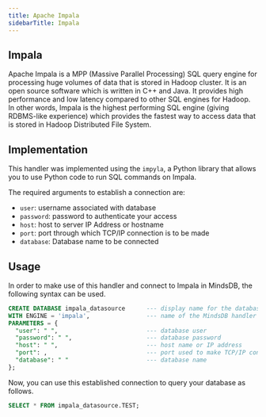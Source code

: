 ```yaml
---
title: Apache Impala
sidebarTitle: Impala
---
```


## Impala

Apache Impala is a MPP (Massive Parallel Processing) SQL query engine for processing huge volumes of data that is stored in Hadoop cluster. It is an open source software which is written in C++ and Java. It provides high performance and low latency compared to other SQL engines for Hadoop. In other words, Impala is the highest performing SQL engine (giving RDBMS-like experience) which provides the fastest way to access data that is stored in Hadoop Distributed File System.

## Implementation

This handler was implemented using the `impyla`, a Python library that allows you to use Python code to run SQL commands on Impala.

The required arguments to establish a connection are:

* `user`: username associated with database
* `password`: password to authenticate your access
* `host`: host to server IP Address or hostname
* `port`: port through which TCP/IP connection is to be made
* `database`: Database name to be connected

## Usage

In order to make use of this handler and connect to Impala in MindsDB, the following syntax can be used.

```sql
CREATE DATABASE impala_datasource      --- display name for the database
WITH ENGINE = 'impala',                --- name of the MindsDB handler
PARAMETERS = {
  "user": " ",                         --- database user
  "password": " ",                     --- database password
  "host": " ",                         --- host name or IP address
  "port": ,                            --- port used to make TCP/IP connection
  "database": " "                      --- database name
};
```

Now, you can use this established connection to query your database as follows.

```sql
SELECT * FROM impala_datasource.TEST;
```
